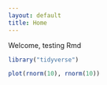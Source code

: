 ```yaml
---
layout: default
title: Home
---
```


Welcome, testing Rmd


```r
library("tidyverse")
```

```r
plot(rnorm(10), rnorm(10))
```

